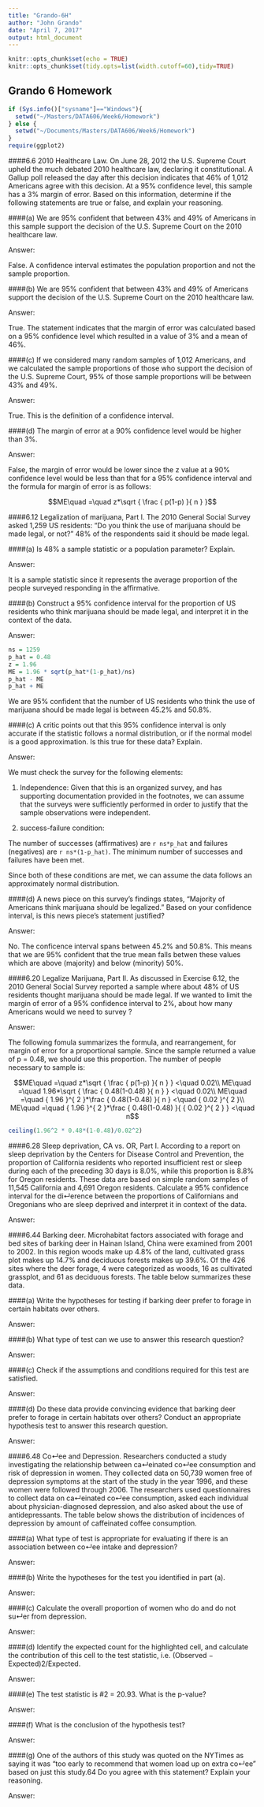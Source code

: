 ```yaml
---
title: "Grando-6H"
author: "John Grando"
date: "April 7, 2017"
output: html_document
---
```


```r
knitr::opts_chunk$set(echo = TRUE)
knitr::opts_chunk$set(tidy.opts=list(width.cutoff=60),tidy=TRUE)
```

## Grando 6 Homework

```r
if (Sys.info()["sysname"]=="Windows"){
  setwd("~/Masters/DATA606/Week6/Homework")
} else {
  setwd("~/Documents/Masters/DATA606/Week6/Homework")
}
require(ggplot2)
```

####6.6 2010 Healthcare Law. On June 28, 2012 the U.S. Supreme Court upheld the much debated 2010 healthcare law, declaring it constitutional. A Gallup poll released the day after this decision indicates that 46% of 1,012 Americans agree with this decision. At a 95% confidence level, this sample has a 3% margin of error. Based on this information, determine if the following statements are true or false, and explain your reasoning.

####(a) We are 95% confident that between 43% and 49% of Americans in this sample support the decision of the U.S. Supreme Court on the 2010 healthcare law.

Answer:

False. A confidence interval estimates the population proportion and not the sample proportion.

####(b) We are 95% confident that between 43% and 49% of Americans support the decision of the U.S. Supreme Court on the 2010 healthcare law.

Answer:

True.  The statement indicates that the margin of error was calculated based on a 95% confidence level which resulted in a value of 3% and a mean of 46%.

####(c) If we considered many random samples of 1,012 Americans, and we calculated the sample proportions of those who support the decision of the U.S. Supreme Court, 95% of those sample proportions will be between 43% and 49%.

Answer:

True.  This is the definition of a confidence interval.

####(d) The margin of error at a 90% confidence level would be higher than 3%.

Answer:

False, the margin of error would be lower since the z value at a 90% confidence level would be less than that for a 95% confidence interval and the formula for margin of error is as follows:

$$ME\quad =\quad z*\sqrt { \frac { p(1-p) }{ n }  }$$

####6.12 Legalization of marijuana, Part I. The 2010 General Social Survey asked 1,259 US residents: “Do you think the use of marijuana should be made legal, or not?” 48% of the respondents said it should be made legal.

####(a) Is 48% a sample statistic or a population parameter? Explain.

Answer:

It is a sample statistic since it represents the average proportion of the people surveyed responding in the affirmative.

####(b) Construct a 95% confidence interval for the proportion of US residents who think marijuana should be made legal, and interpret it in the context of the data.

Answer:

```r
ns = 1259
p_hat = 0.48
z = 1.96
ME = 1.96 * sqrt(p_hat*(1-p_hat)/ns)
p_hat - ME
p_hat + ME
```

We are 95% confident that the number of US residents who think the use of marijuana should be made legal is between 45.2% and 50.8%.

####(c) A critic points out that this 95% confidence interval is only accurate if the statistic follows a normal distribution, or if the normal model is a good approximation. Is this true for these data? Explain.

Answer:

We must check the survey for the following elements:

1. Independence: Given that this is an organized survey, and has supporting documentation provided in the footnotes, we can assume that the surveys were sufficiently performed in order to justify that the sample observations were independent.

2. success-failure condition:

The number of successes (affirmatives) are `r ns*p_hat` and failures (negatives) are `r ns*(1-p_hat)`.  The minimum number of successes and failures have been met.

Since both of these conditions are met, we can assume the data follows an approximately normal distribution.


####(d) A news piece on this survey’s findings states, “Majority of Americans think marijuana should be legalized.” Based on your confidence interval, is this news piece’s statement justified?

Answer:

No.  The conficence interval spans between 45.2% and 50.8%.  This means that we are 95% confident that the true mean falls betwen these values which are above (majority) and below (minority) 50%.

####6.20 Legalize Marijuana, Part II. As discussed in Exercise 6.12, the 2010 General Social Survey reported a sample where about 48% of US residents thought marijuana should be made legal. If we wanted to limit the margin of error of a 95% confidence interval to 2%, about how many Americans would we need to survey ?

Answer:

The following fomula summarizes the formula, and rearrangement, for margin of error for a proportional sample.  Since the sample returned a value of p = 0.48, we should use this proportion.  The number of people necessary to sample is:

$$ME\quad =\quad z*\sqrt { \frac { p(1-p) }{ n }  } <\quad 0.02\\ ME\quad =\quad 1.96*\sqrt { \frac { 0.48(1-0.48) }{ n }  } <\quad 0.02\\ ME\quad =\quad { 1.96 }^{ 2 }*\frac { 0.48(1-0.48) }{ n } <\quad { 0.02 }^{ 2 }\\ ME\quad =\quad { 1.96 }^{ 2 }*\frac { 0.48(1-0.48) }{ { 0.02 }^{ 2 } } <\quad n$$

```r
ceiling(1.96^2 * 0.48*(1-0.48)/0.02^2)
```

####6.28 Sleep deprivation, CA vs. OR, Part I. According to a report on sleep deprivation by the Centers for Disease Control and Prevention, the proportion of California residents who reported insufficient rest or sleep during each of the preceding 30 days is 8.0%, while this proportion is 8.8% for Oregon residents. These data are based on simple random samples of 11,545 California and 4,691 Oregon residents. Calculate a 95% confidence interval for the di↵erence between the proportions of Californians and Oregonians who are sleep deprived and interpret it in context of the data.

Answer:



####6.44 Barking deer. Microhabitat factors associated with forage and bed sites of barking deer in Hainan Island, China were examined from 2001 to 2002. In this region woods make up 4.8% of the land, cultivated grass plot makes up 14.7% and deciduous forests makes up 39.6%. Of the 426 sites where the deer forage, 4 were categorized as woods, 16 as cultivated grassplot, and 61 as deciduous forests. The table below summarizes these data.

####(a) Write the hypotheses for testing if barking deer prefer to forage in certain habitats over others.

Answer:



####(b) What type of test can we use to answer this research question?

Answer:



####(c) Check if the assumptions and conditions required for this test are satisfied.

Answer:



####(d) Do these data provide convincing evidence that barking deer prefer to forage in certain habitats over others? Conduct an appropriate hypothesis test to answer this research question.

Answer:



####6.48 Co↵ee and Depression. Researchers conducted a study investigating the relationship between ca↵einated co↵ee consumption and risk of depression in women. They collected data on 50,739 women free of depression symptoms at the start of the study in the year 1996, and these women were followed through 2006. The researchers used questionnaires to collect data on ca↵einated co↵ee consumption, asked each individual about physician-diagnosed depression, and also asked about the use of antidepressants. The table below shows the distribution of incidences of depression by amount of caffeinated coffee consumption.

####(a) What type of test is appropriate for evaluating if there is an association between co↵ee intake and depression?

Answer:



####(b) Write the hypotheses for the test you identified in part (a).

Answer:



####(c) Calculate the overall proportion of women who do and do not su↵er from depression.

Answer:



####(d) Identify the expected count for the highlighted cell, and calculate the contribution of this cell to the test statistic, i.e. (Observed − Expected)2/Expected.

Answer:



####(e) The test statistic is #2 = 20.93. What is the p-value?

Answer:



####(f) What is the conclusion of the hypothesis test?

Answer:



####(g) One of the authors of this study was quoted on the NYTimes as saying it was “too early to recommend that women load up on extra co↵ee” based on just this study.64 Do you agree with this statement? Explain your reasoning.

Answer:

